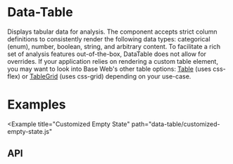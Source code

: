 <!--
Copyright (c) 2018-2020 Uber Technologies, Inc.

This source code is licensed under the MIT license found in the
LICENSE file in the root directory of this source tree.
-->






<TableGuideNotification />

# Data-Table

Displays tabular data for analysis. The component accepts strict column definitions to consistently
render the following data types: categorical (enum), number, boolean, string, and arbitrary content.
To facilitate a rich set of analysis features out-of-the-box, DataTable does not allow for overrides.
If your application relies on rendering a custom table element, you may want to look into Base Web's
other table options: [Table](/components/table) (uses css-flex) or [TableGrid](/components/table-grid)
(uses css-grid) depending on your use-case.

# Examples

<Example title="Basic usage" path="data-table/basic.js">
  <Basic />
</Example>

<Example title="Batch Actions" path="data-table/batch-action.js">
  <BatchAction />
</Example>

<Example title="Custom Line Height" path="data-table/row-height-line-clamp.js">
  <RowHeightLineClamp />
</Example>

<Example
  title="Customized Empty State"
  path="data-table/customized-empty-state.js"
>
  <CustomizedEmptyState />
</Example>

## API

<Exports
  component={DataTableExports}
  title="Data-Table exports"
  path="baseui/data-table"
/>
